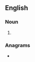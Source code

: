 {{also|Sykes}}
==English==

===Noun===
{{head|en|noun form}}

# {{plural of|en|syke}}

===Anagrams===
* {{anagrams|en|a=ekssy|Skyes|kysse|skyes|yesks}}